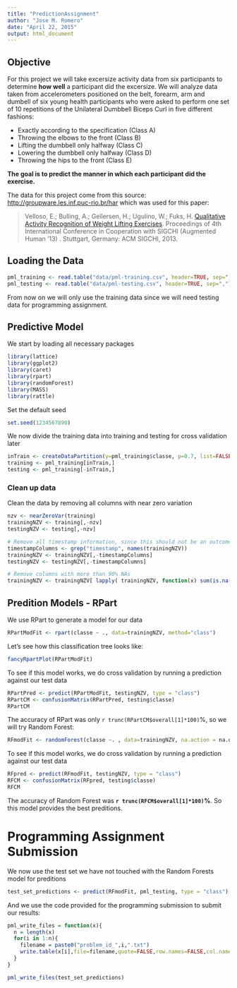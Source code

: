 ```yaml
---
title: "PredictionAssignment"
author: "Jose M. Romero"
date: "April 22, 2015"
output: html_document
---
```


## Objective
For this project we will take excersize activity data from six participants to determine **how well** a participant did the excersize. We will analyze data taken from accelerometers positioned on the belt, forearm, arm and dumbell of six young health participants who were asked to perform one set of 10 repetitions of the Unilateral Dumbbell Biceps Curl in five different fashions: 

- Exactly according to the specification (Class A)
- Throwing the elbows to the front (Class B)
- Lifting the dumbbell only halfway (Class C)
- Lowering the dumbbell only halfway (Class D)
- Throwing the hips to the front (Class E)

**The goal is to predict the manner in which each participant did the exercise.**

The data for this project come from this source: <http://groupware.les.inf.puc-rio.br/har> which was used for this paper:

> Velloso, E.; Bulling, A.; Gellersen, H.; Ugulino, W.; Fuks, H. [Qualitative Activity Recognition of Weight Lifting Exercises](http://groupware.les.inf.puc-rio.br/work.jsf?p1=11201). Proceedings of 4th International Conference in Cooperation with SIGCHI (Augmented Human '13) . Stuttgart, Germany: ACM SIGCHI, 2013.

## Loading the Data
```r
pml_training <- read.table("data/pml-training.csv", header=TRUE, sep=",")[,-1]
pml_testing <- read.table("data/pml-testing.csv", header=TRUE, sep=",")[,-1]
```

From now on we will only use the training data since we will need testing data for programming assignment.

## Predictive Model

We start by loading all necessary packages

```r
library(lattice)
library(ggplot2)
library(caret)
library(rpart)
library(randomForest)
library(MASS)
library(rattle)
```

Set the default seed
```r
set.seed(1234567890)
```

We now divide the training data into training and testing for cross validation later

```r
inTrain <- createDataPartition(y=pml_training$classe, p=0.7, list=FALSE)
training <- pml_training[inTrain,]
testing <- pml_training[-inTrain,]
```

### Clean up data

Clean the data by removing all columns with near zero variation

```r
nzv <- nearZeroVar(training)
trainingNZV <- training[,-nzv]
testingNZV <- testing[,-nzv]

# Remove all timestamp information, since this should not be an outcome
timestampColumns <- grep("timestamp", names(trainingNZV))
trainingNZV <- trainingNZV[,-timestampColumns]
testingNZV <- testingNZV[,-timestampColumns]

# Remove columns with more than 90% NAs
trainingNZV <- trainingNZV[ lapply( trainingNZV, function(x) sum(is.na(x)) / length(x) ) < 0.9 ]
```

## Predition Models - RPart

We use RPart to generate a model for our data

```r
RPartModFit <- rpart(classe ~ ., data=trainingNZV, method="class")
```

Let's see how this classification tree looks like:

```r
fancyRpartPlot(RPartModFit)
```

To see if this model works, we do cross validation by running a prediction against our test data

```r
RPartPred <- predict(RPartModFit, testingNZV, type = "class")
RPartCM <- confusionMatrix(RPartPred, testing$classe)
RPartCM
```

The accuracy of RPart was only `r trunc(RPartCM$overall[1]*100)`%, so we will try Random Forest:

```r
RFmodFit <- randomForest(classe ~. , data=trainingNZV, na.action = na.omit)
```

To see if this model works, we do cross validation by running a prediction against our test data

```r
RFpred <- predict(RFmodFit, testingNZV, type = "class")
RFCM <- confusionMatrix(RFpred, testing$classe)
RFCM
```

The accuracy of Random Forest was **`r trunc(RFCM$overall[1]*100)`%**. So this model provides the best preditions.

# Programming Assignment Submission

We now use the test set we have not touched with the Random Forests model for preditions

```r
test_set_predictions <- predict(RFmodFit, pml_testing, type = "class")
```

And we use the code provided for the programming submission to submit our results:

```r
pml_write_files = function(x){
  n = length(x)
  for(i in 1:n){
    filename = paste0("problem_id_",i,".txt")
    write.table(x[i],file=filename,quote=FALSE,row.names=FALSE,col.names=FALSE)
  }
}

pml_write_files(test_set_predictions)
```

